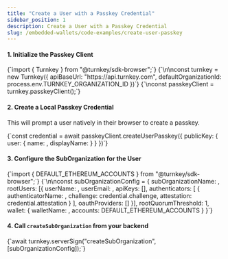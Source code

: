 ```yaml
---
title: "Create a User with a Passkey Credential"
sidebar_position: 1
description: Create a User with a Passkey Credential
slug: /embedded-wallets/code-examples/create-user-passkey
---
```



#### 1. Initialize the Passkey Client

<CodeBlock language="typescript">
  {`import { Turnkey } from "@turnkey/sdk-browser";`}
  {`\n\nconst turnkey = new Turnkey({
  apiBaseUrl: "https://api.turnkey.com",
  defaultOrganizationId: process.env.TURNKEY_ORGANIZATION_ID
})`}
  {`\nconst passkeyClient = turnkey.passkeyClient();`}
</CodeBlock>

#### 2. Create a Local Passkey Credential

This will prompt a user natively in their browser to create a passkey.

<CodeBlock language="typescript">
  {`const credential = await passkeyClient.createUserPasskey({
  publicKey: {
    user: {
      name: <userName>,
      displayName: <userDisplayName>
    }
  }
})`}
</CodeBlock>

#### 3. Configure the SubOrganization for the User

<CodeBlock language="typescript">
  {`import { DEFAULT_ETHEREUM_ACCOUNTS } from "@turnkey/sdk-browser";`}
  {`\n\nconst subOrganizationConfig = {
  subOrganizationName: <subOrganizationName>,
  rootUsers: [{
    userName: <userName>,
    userEmail: <userEmail>,
    apiKeys: [],
    authenticators: [
      {
        authenticatorName: <authenticatorName>,
        challenge: credential.challenge,
        attestation: credential.attestation
      }
    ],
    oauthProviders: []
  }],
  rootQuorumThreshold: 1,
  wallet: {
    walletName: <initialWalletName>,
    accounts: DEFAULT_ETHEREUM_ACCOUNTS
  }
}`}
</CodeBlock>

#### 4. Call `createSubOrganization` from your backend

<CodeBlock language="typescript">
  {`await turnkey.serverSign("createSubOrganization", [subOrganizationConfig]);`}
</CodeBlock>
